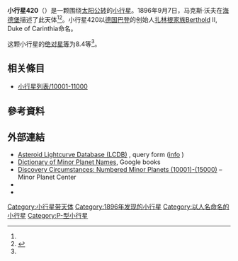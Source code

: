 {{Infobox planet
 | minorplanet     = yes
 | name            = 420 Bertholda
 | background      = #D6D6D6
 | image = 
 | image_size      = 
 | caption         =
 | discovery_ref   =  <ref name="MPC-object" />
 | discoverer      = [[马克斯·沃夫|马克斯·沃夫]]
 | discovery_site  = [[海德堡|海德堡]]
 | discovered      = 1896年9月7日
 | mpc_name        = 420 Bertholda
 | alt_names       = 420 Bertholda
 | pronounced      = 
 | named_after     = <ref name="MPC-object" />
 | mp_category     = [[主帶小行星|主帶小行星]] <ref name="MPC-object" /><ref name="jpldata" />
 | orbit_ref       = <ref name="a">[http://ssd.jpl.nasa.gov/sbdb.cgi?sstr=420 420]，小行星數據庫瀏覽器（JPL Small-Body Database Browser）－[[美国国家航空航天局|美国国家航空航天局]]喷气推进实验室</ref>
 | epoch           = 2018-03-23.0（[[儒略日|JD]] 2458200.5）
 | uncertainty     = 0
 | observation_arc = 
 | aphelion = {{convert|3.520|AU|km|3|abbr=on|lk=out}}
 | perihelion      = {{convert|3.3124422|AU|km|3|abbr=on}}
 | semimajor       = 3.4163470
 | eccentricity    = 0.0304140
 | period          = 6.31[[儒略年|yr]]
 | mean_anomaly    = 313.60473[[度|°]]
 | mean_motion     = {{Deg2DMS|0.15608490|sup=ms}} / day
 | inclination     = 6.68893
 | asc_node        = 242.64651°
 | arg_peri        = 236.05514
 | mean_diameter   = 
 | rotation        = 
 | albedo          =
 | spectral_type   =
 | abs_magnitude   = 8.4<ref name="jpldata" />
}}
'''小行星420'''（{{lang-en|420 Bertholda}}）是一颗围绕[[太阳|太阳]][[公转|公转]]的[[小行星|小行星]]。1896年9月7日，马克斯·沃夫在[[海德堡|海德堡]]描述了此天体<ref name="a" /><ref>{{cite news|title=小行星列表|url=http://cfa-www.harvard.edu/iau/lists/NumberedMPs.txt|accessdate=2018-10-19|newspaper=哈佛大学|archive-date=2008-05-17|archive-url=https://web.archive.org/web/20080517010638/http://cfa-www.harvard.edu/iau/lists/NumberedMPs.txt|dead-url=no}}</ref>。小行星420以[[德国|德国]][[巴登|巴登]]的创始人[[扎林根家族|扎林根家族]]Berthold II, Duke of Carinthia命名。

这颗小行星的[[绝对星等|绝对星等]]为8.4等<ref name="a" />。

== 相关條目 ==
*[[小行星列表/10001-11000|小行星列表/10001-11000]]

== 參考資料 ==
{{reflist|refs=

<ref name="jpldata">{{cite web
  |type       = 2018-01-26 last obs.
  |title      = JPL Small-Body Database Browser:420 Bertholda-420 Bertholda
  |url        = https://ssd.jpl.nasa.gov/sbdb.cgi?sstr=420
  |publisher  = [[Jet_Propulsion_Laboratory|Jet Propulsion Laboratory]]
  |accessdate = 28 March 2018}}</ref>

<ref name="MPC-object">{{cite web
  |title      = 420 Bertholda
  |work      = Minor Planet Center
  |url      = https://www.minorplanetcenter.net/db_search/show_object?object_id=420
  |accessdate      = 28 March 2018
  |archive-date      = 2016-03-04
  |archive-url      = https://web.archive.org/web/20160304101444/http://minorplanetcenter.net/db_search/show_object?object_id=420
  |dead-url      = no
  }}</ref>

}}

==  外部連結 ==
* [http://www.minorplanet.info/PHP/lcdbsummaryquery.php Asteroid Lightcurve Database (LCDB)] {{Wayback|url=http://www.minorplanet.info/PHP/lcdbsummaryquery.php |date=20171210173955 }}, query form ([http://www.minorplanet.info/lightcurvedatabase.html info] {{Wayback|url=http://www.minorplanet.info/lightcurvedatabase.html |date=20171216050541 }})
* [https://books.google.com/books?id=aeAg1X7afOoC&pg Dictionary of Minor Planet Names], Google books
* [http://www.minorplanetcenter.net/iau/lists/NumberedMPs010001.html Discovery Circumstances: Numbered Minor Planets (10001)-(15000)] {{Wayback|url=http://www.minorplanetcenter.net/iau/lists/NumberedMPs010001.html |date=20180612162317 }} – Minor Planet Center
* {{AstDys|420}}
* {{JPL small body}}

{{Minor Planet Number|[[小行星419|小行星419]]|[[小行星421|小行星421]]}}
{{小天体}}

[[Category:小行星带天体|Category:小行星带天体]]
[[Category:1896年发现的小行星|Category:1896年发现的小行星]]
[[Category:以人名命名的小行星|Category:以人名命名的小行星]]
[[Category:P-型小行星|Category:P-型小行星]]